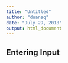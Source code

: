 ```yaml
---
title: "Untitled"
author: "duansq"
date: "July 29, 2018"
output: html_document
---
```


## Entering Input

